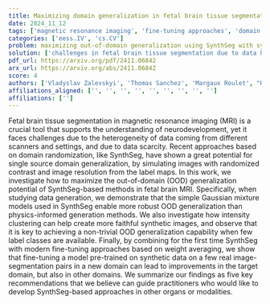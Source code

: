 ```yaml
---
title: Maximizing domain generalization in fetal brain tissue segmentation: the role of synthetic data generation, intensity clustering and real image fine-tuning
date: 2024_11_12
tags: ['magnetic resonance imaging', 'fine-tuning approaches', 'domain generalization', 'fetal brain tissue segmentation', 'image segmentation', 'Gaussian mixture models', 'data scarcity', 'synthetic data generation', 'weight averaging', 'intensity clustering']
categories: ['eess.IV', 'cs.CV']
problem: maximizing out-of-domain generalization using SynthSeg with synthetic data generation and fine-tuning
solution: ['challenges in fetal brain tissue segmentation due to data heterogeneity and scarcity']
pdf_url: https://arxiv.org/pdf/2411.06842
arx_url: https://arxiv.org/abs/2411.06842
score: 4
authors: ['Vladyslav Zalevskyi', 'Thomas Sanchez', 'Margaux Roulet', "H\\'el\\`ene Lajous", 'Jordina Aviles Verdera', 'Jana Hutter', 'Hamza Kebiri', 'Meritxell Bach Cuadra', 'Hélène Lajous']
affiliations_aligned: ['', '', '', '', '', '', '', '', '']
affiliations: ['']
---
```



Fetal brain tissue segmentation in magnetic resonance imaging (MRI) is a crucial tool that supports the understanding of neurodevelopment, yet it faces challenges due to the heterogeneity of data coming from different scanners and settings, and due to data scarcity. Recent approaches based on domain randomization, like SynthSeg, have shown a great potential for single source domain generalization, by simulating images with randomized contrast and image resolution from the label maps. In this work, we investigate how to maximize the out-of-domain (OOD) generalization potential of SynthSeg-based methods in fetal brain MRI. Specifically, when studying data generation, we demonstrate that the simple Gaussian mixture models used in SynthSeg enable more robust OOD generalization than physics-informed generation methods. We also investigate how intensity clustering can help create more faithful synthetic images, and observe that it is key to achieving a non-trivial OOD generalization capability when few label classes are available. Finally, by combining for the first time SynthSeg with modern fine-tuning approaches based on weight averaging, we show that fine-tuning a model pre-trained on synthetic data on a few real image-segmentation pairs in a new domain can lead to improvements in the target domain, but also in other domains. We summarize our findings as five key recommendations that we believe can guide practitioners who would like to develop SynthSeg-based approaches in other organs or modalities.